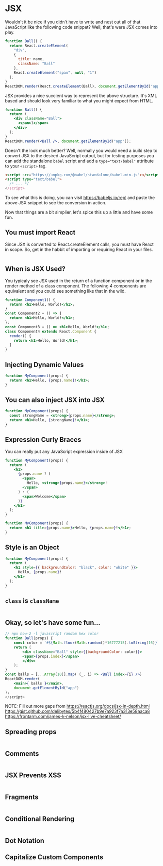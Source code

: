 # JSX

Wouldn't it be nice if you didn't have to write and nest out all of that JavaScript like the following code snippet? Well, that's were JSX comes into play.

```jsx
function Ball() {
  return React.createElement(
    "div",
    {
      title: name,
      className: "Ball"
    },
    React.createElement("span", null, "1")
  );
}
ReactDOM.render(React.createElement(Ball), document.getElementById("app"));
```

JSX provides a nice succient way to represent the above structure. It's XML based and should look very familiar to what you might expect from HTML.

```jsx
function Ball() {
  return (
    <div className="Ball">
      <span>1</span>
    </div>
  );
}
ReactDOM.render(<Ball />, document.getElementById("app"));
```

Doesn't the look much better? Well, normally you would need a build step to convert JSX to the desired JavaScript output,
but for testing purposes you can add the standalone `babel` script and add a `type="text/babel"` attribute to your `<script>` tag.

```html
<script src="https://unpkg.com/@babel/standalone/babel.min.js"></script>
<script type="text/babel">
  /* ... */
</script>
```

To see what this is doing, you can visit https://babeljs.io/repl and paste the above JSX snippet to see the conversion in action.

Now that things are a bit simplier, let's spice this up a little and have some fun.

## You must import React

Since JSX is converted to React.createElement calls, you must have React in scope. So, get in the habbit of importing or requiring React in your files.

```javascript
```

## When is JSX Used?

You typicaly see JSX used in the return of a function component or in the render method of a class component.
The following 4 components are equivalent and you could see something like that in the wild.

```jsx
function Component1() {
  return <h1>Hello, World!</h1>;
}
const Component2 = () => {
  return <h1>Hello, World!</h1>;
};
const Component3 = () => <h1>Hello, World!</h1>;
class Component4 extends React.Component {
  render() {
    return <h1>Hello, World!</h1>;
  }
}
```

## Injecting Dynamic Values

```jsx
function MyComponent(props) {
  return <h1>Hello, {props.name}!</h1>;
}
```

## You can also inject JSX into JSX

```jsx
function MyComponent(props) {
  const strongName = <strong>{props.name}</strong>;
  return <h1>Hello, {strongName}!</h1>;
}
```

## Expression Curly Braces

You can really put any JavaScript expression inside of JSX

```jsx
function MyComponent(props) {
  return (
    <h1>
      {props.name ? (
        <span>
          Hello, <strong>{props.name}</strong>!
        </span>
      ) : (
        <span>Welcome</span>
      )}
    </h1>
  );
}
```

```jsx
function MyComponent(props) {
  return <h1 title={props.name}>Hello, {props.name}!</h1>;
}
```

## Style is an Object

```jsx
function MyComponent(props) {
  return (
    <h1 style={{ backgroundColor: "black", color: "white" }}>
      Hello, {props.name}!
    </h1>
  );
}
```

## `class` is `className`

```jsx
```

## Okay, so let's have some fun...

```jsx
// npx how-2 -l javascript random hex color
function Ball(props) {
    const color = `#${Math.floor(Math.random()*16777215).toString(16)}`;
    return (
        <div className="Ball" style={{backgroundColor: color}}>
        <span>{props.index}</span>
        </div>
    );
}
const balls = [...Array(10)].map( (_, i) => <Ball index={i} />)
ReactDOM.render(
    <main>{ balls }</main>,
    document.getElementById("app")
);
</script>
```

NOTE: Fill out more gaps from https://reactjs.org/docs/jsx-in-depth.html
https://gist.github.com/delibytes/5b4f480427b9e7a923f7a313e58aaca8
https://frontarm.com/james-k-nelson/jsx-live-cheatsheet/

## Spreading props

```jsx
```

## Comments

```jsx
```

## JSX Prevents XSS

```jsx
```

## Fragments

```

```

## Conditional Rendering

```

```

## Dot Notation

## Capitalize Custom Components
